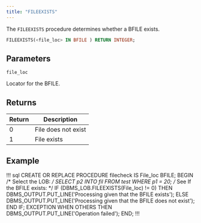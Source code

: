 ```yaml
---
title: "FILEEXISTS"
---
```


The `FILEEXISTS` procedure determines whether a BFILE exists.

```sql
FILEEXISTS(<file_loc> IN BFILE ) RETURN INTEGER;
```

## Parameters

`file_loc`

 Locator for the BFILE.

## Returns

| Return | Description |
| ------ | ----------- |
| 0      | File does not exist |
| 1      | File exists |

## Example

!!! sql
CREATE OR REPLACE PROCEDURE filecheck IS
   File_loc      BFILE;
BEGIN
   /* Select the LOB: */
   SELECT p2 INTO fil FROM test WHERE p1 = 20; 
   /* See If the BFILE exists: */
   IF (DBMS_LOB.FILEEXISTS(File_loc) != 0)
   THEN
      DBMS_OUTPUT.PUT_LINE('Processing given that the BFILE exists');
   ELSE
      DBMS_OUTPUT.PUT_LINE('Processing given that the BFILE does not exist');
   END IF;
EXCEPTION
   WHEN OTHERS THEN
      DBMS_OUTPUT.PUT_LINE('Operation failed');
END;
!!!